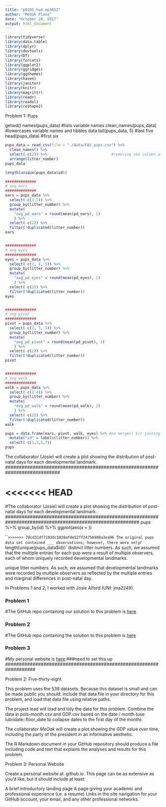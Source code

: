 ```yaml
---
title: "p8105_hw4_mp3652"
author: "MeOak Place"
date: "October 24, 2017"
output: html_document
---
```


```r
library(tidyverse)
library(data.table)
library(dplyr)
library(devtools)
library(DT)
library(forcats)
library(ggplot2)
library(ggridges)
library(ggthemes)
library(haven)
library(janitor)
library(knitr)
library(magrittr)
library(readr)
library(readxl)
library(reshape2)
```

###################################

Problem 1:  Pups

###################################

getwd()
names(pups_data) #lists variable names
clean_names(pups_data) #lowercases variable names and tibbles data
tail(pups_data, 5) #last five
head(pups_data) #first six

```r
pups_data = read_csv(file = "./data/FAS_pups.csv") %>% 
  clean_names() %>% 
  select(-c(2)) %>%                             #removing sex column as key is n/a
  arrange(litter_number)
pups_data

length(unique(pups_data$id))

##############
# avg ears
##############
ears = pups_data %>%            
  select(-c(3:5)) %>% 
  group_by(litter_number) %>% 
  mutate(
    "avg_pd_ears" = round(mean(pd_ears), 1)
    ) %>% 
  select(-c(2)) %>% 
  filter(!duplicated(litter_number))
ears


##############
# avg eyes
##############
eyes = pups_data %>%                            
  select(-c(2, 4, 5)) %>% 
  group_by(litter_number) %>% 
  mutate(
    "avg_pd_eyes" = round(mean(pd_eyes), 1)
    ) %>% 
  select(-c(2)) %>% 
  filter(!duplicated(litter_number))
eyes


##############
# avg pivot
##############
pivot = pups_data %>%
  select(-c(2, 3, 5)) %>% 
  group_by(litter_number) %>% 
  mutate(
    "avg_pd_pivot" = round(mean(pd_pivot), 1)
    ) %>% 
  select(-c(2)) %>% 
  filter(!duplicated(litter_number))
pivot


##############
# avg walk
##############
walk = pups_data %>%
  select(-c(2:4)) %>% 
  group_by(litter_number) %>% 
  mutate(
    "avg_pd_walk" = round(mean(pd_walk), 1)
    ) %>% 
  select(-c(2)) %>% 
  filter(!duplicated(litter_number))
walk

pups = data.frame(ears, pivot, walk, eyes) %>% #no merge() b/c joining 4 df's, not 2
  mutate("id" = labels(litter_number)) %>%
  select(-c(1,3,5,7)) 
pups
```
############################################################################
The collaborator (Josie) will create a plot showing the distribution of post-natal days for each developmental landmark.
############################################################################


<<<<<<< HEAD
=======
#The collaborator (Josie) will create a plot showing the distribution of post-natal days for each developmental landmark.
#########################################################################################################
pups %>%
  group_by(id) %>%
  ggplot(aes(x = ))
  
  
```
>>>>>>> 70cd31df7103dc1038afde52ff2475b988a3ea96
The original pups data set contained ___ observations; however, there were only `r length(unique(pups_data$id))` distinct litter numbers.  As such, we assumed that the multiple entries for each pup were a result of multiple observers, each of whom uniquely recorded developmental landmarks. 

unique litter numbers.  As such,  we assumed that developmental landmarks were recorded by multiple observers as reflected by the multiple entries and marginal differences in post-natal day.


############################################################################







############################################################################


############################################################################
In Problems 1 and 2, I worked with Josie Alford (UNI: jma2249).

### Problem 1

#The GitHub repo containing our solution to this problem is [here](https://github.com/meoak/p8105_hw4_mp3652)


### Problem 2

#The GitHub repo containing the solution to this problem is [here](https://github.com/josiealford14/p8105_hw4_jma2249)


### Problem 3

#My personal website is [here](http://meoakplace.com) ###need to set this up
###################################################################


###################################

Problem 2:  Five-thirty-eight

###################################


This problem uses the 538 datasets. 
Because this dataset is small and can be made public you should:
  include that data file in your directory for this problem, and 
    load that data file using relative paths.

The project lead will load and tidy the data for this problem. 
Combine the data in pols-month.csv and GDP.csv based on the date / month 
  (use lubridate::floor_date to collapse dates to the first day of the month).

The collaborator *MeOak* will create a plot showing the GDP value over time, 
  including the party of the president in an informative aesthetic.

The R Markdown document in your GitHub repository should 
  produce a file including code and text that explains the analyses and results for this problem.


###################################

Problem 3:  Personal Website

###################################

Create a personal website at <YOUR_GH_NAME>.github.io. This page can be as extensive as you’d like, but it should include at least:

A brief introductory landing page
A page giving your academic and professional experience (i.e. a resume)
Links in the site navigation for your GitHub account, your email, and any other professional networks.
